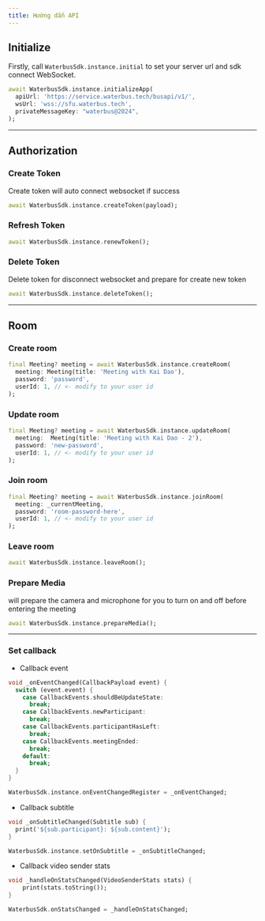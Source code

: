```yaml
---
title: Hướng dẫn API
---
```


## Initialize

Firstly, call `WaterbusSdk.instance.initial` to set your server url and sdk connect WebSocket.

```dart
await WaterbusSdk.instance.initializeApp(
  apiUrl: 'https://service.waterbus.tech/busapi/v1/',
  wsUrl: 'wss://sfu.waterbus.tech',
  privateMessageKey: "waterbus@2024",
);
```

---

## Authorization

### Create Token

Create token will auto connect websocket if success

```dart
await WaterbusSdk.instance.createToken(payload);
```

### Refresh Token

```dart
await WaterbusSdk.instance.renewToken();
```

### Delete Token

Delete token for disconnect websocket and prepare for create new token

```dart
await WaterbusSdk.instance.deleteToken();
```

---

## Room

### Create room

```dart
final Meeting? meeting = await WaterbusSdk.instance.createRoom(
  meeting: Meeting(title: 'Meeting with Kai Dao'),
  password: 'password',
  userId: 1, // <- modify to your user id
);
```

### Update room

```dart
final Meeting? meeting = await WaterbusSdk.instance.updateRoom(
  meeting:  Meeting(title: 'Meeting with Kai Dao - 2'),
  password: 'new-password',
  userId: 1, // <- modify to your user id
);
```

### Join room

```dart
final Meeting? meeting = await WaterbusSdk.instance.joinRoom(
  meeting: _currentMeeting,
  password: 'room-password-here',
  userId: 1, // <- modify to your user id
);
```

### Leave room

```dart
await WaterbusSdk.instance.leaveRoom();
```

### Prepare Media

<Callout>
will prepare the camera and microphone for you to turn on and off before entering the meeting
</Callout>

```dart
await WaterbusSdk.instance.prepareMedia();
```

---

### Set callback

- Callback event

```dart
void _onEventChanged(CallbackPayload event) {
  switch (event.event) {
    case CallbackEvents.shouldBeUpdateState:
      break;
    case CallbackEvents.newParticipant:
      break;
    case CallbackEvents.participantHasLeft:
      break;
    case CallbackEvents.meetingEnded:
      break;
    default:
      break;
  }
}

WaterbusSdk.instance.onEventChangedRegister = _onEventChanged;
```

- Callback subtitle

```dart
void _onSubtitleChanged(Subtitle sub) {
  print('${sub.participant}: ${sub.content}');
}

WaterbusSdk.instance.setOnSubtitle = _onSubtitleChanged;
```

- Callback video sender stats

```dart
void _handleOnStatsChanged(VideoSenderStats stats) {
    print(stats.toString());
}

WaterbusSdk.onStatsChanged = _handleOnStatsChanged;
```
